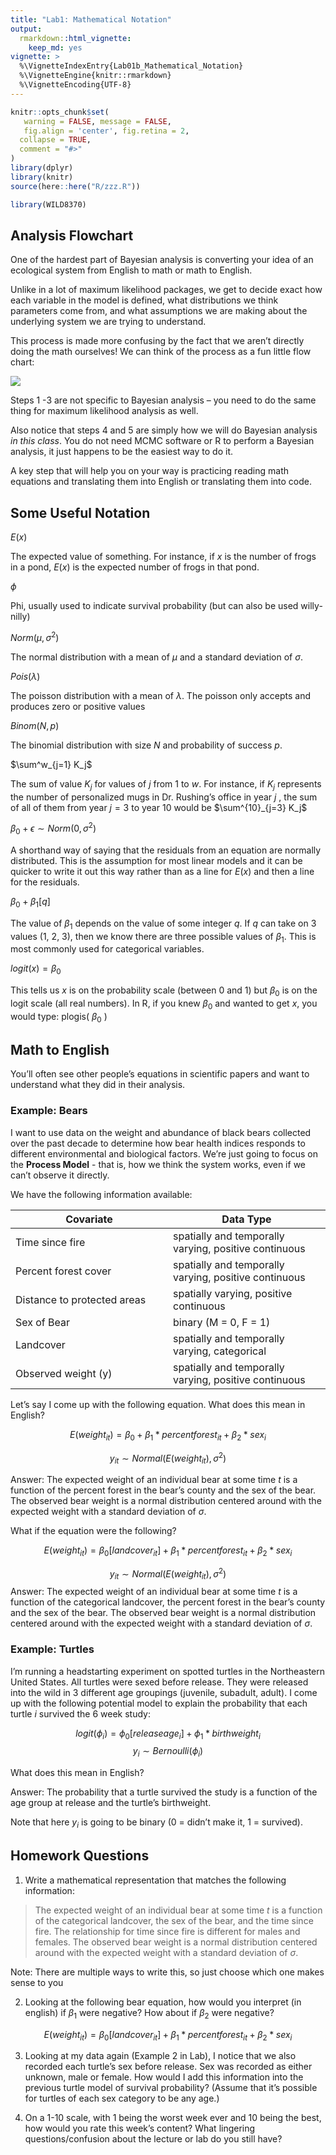 ```yaml
---
title: "Lab1: Mathematical Notation"
output: 
  rmarkdown::html_vignette:
    keep_md: yes
vignette: >
  %\VignetteIndexEntry{Lab01b_Mathematical_Notation}
  %\VignetteEngine{knitr::rmarkdown}
  %\VignetteEncoding{UTF-8}
---
```


```r
knitr::opts_chunk$set(
   warning = FALSE, message = FALSE,
   fig.align = 'center', fig.retina = 2,
  collapse = TRUE,
  comment = "#>"
)
library(dplyr)
library(knitr)
source(here::here("R/zzz.R"))
```

```r
library(WILD8370)
```

## Analysis Flowchart

One of the hardest part of Bayesian analysis is converting your idea of an ecological system from English to math or math to English.

Unlike in a lot of maximum likelihood packages, we get to decide exact how each variable in the model is defined, what distributions we think parameters come from, and what assumptions we are making about the underlying system we are trying to understand.

This process is made more confusing by the fact that we aren't directly doing the math ourselves! We can think of the process as a fun little flow chart:

![](Bayes_Flow.png)

Steps 1 -3 are not specific to Bayesian analysis – you need to do the same thing for maximum likelihood analysis as well.

Also notice that steps 4 and 5 are simply how we will do Bayesian analysis *in this class*. You do not need MCMC software or R to perform a Bayesian analysis, it just happens to be the easiest way to do it.

A key step that will help you on your way is practicing reading math equations and translating them into English or translating them into code.

## Some Useful Notation

$E(x)$

The expected value of something. For instance, if $x$ is the number of frogs in a pond, $E(x)$ is the expected number of frogs in that pond.

$\phi$

Phi, usually used to indicate survival probability (but can also be used willy-nilly)

$Norm( \mu, \sigma^2)$

The normal distribution with a mean of $\mu$ and a standard deviation of $\sigma$.

$Pois(\lambda)$

The poisson distribution with a mean of $\lambda$. The poisson only accepts and produces zero or positive values

$Binom(N, p)$

The binomial distribution with size $N$ and probability of success $p$.

$\sum^w_{j=1} K_j$

The sum of value $K_j$ for values of $j$ from 1 to $w$. For instance, if $K_j$ represents the number of personalized mugs in Dr. Rushing's office in year $j$ , the sum of all of them from year $j = 3$ to year 10 would be $\sum^{10}_{j=3} K_j$

$\beta_0 + \epsilon \sim Norm(0, \sigma^2)$

A shorthand way of saying that the residuals from an equation are normally distributed. This is the assumption for most linear models and it can be quicker to write it out this way rather than as a line for $E(x)$ and then a line for the residuals.

$\beta_0 + \beta_1[q]$

The value of $\beta_1$ depends on the value of some integer $q$. If $q$ can take on 3 values (1, 2, 3), then we know there are three possible values of $\beta_1$. This is most commonly used for categorical variables.

$logit(x) = \beta_0$

This tells us $x$ is on the probability scale (between 0 and 1) but $\beta_0$ is on the logit scale (all real numbers). In R, if you knew $\beta_0$ and wanted to get $x$, you would type: plogis( $\beta_0$ )

## Math to English

You'll often see other people's equations in scientific papers and want to understand what they did in their analysis.

### Example: Bears

I want to use data on the weight and abundance of black bears collected over the past decade to determine how bear health indices responds to different environmental and biological factors. We're just going to focus on the **Process Model** - that is, how we think the system works, even if we can't observe it directly.

We have the following information available:

| Covariate                   | Data Type                                             |
|------------------------------------|------------------------------------|
| Time since fire             | spatially and temporally varying, positive continuous |
| Percent forest cover        | spatially and temporally varying, positive continuous |
| Distance to protected areas | spatially varying, positive continuous                |
| Sex of Bear                 | binary (M = 0, F = 1)                                 |
| Landcover                   | spatially and temporally varying, categorical         |
| Observed weight (y)         | spatially and temporally varying, positive continuous |

Let's say I come up with the following equation. What does this mean in English?

$$E(weight_{it}) = \beta_0 + \beta_1*percentforest_{it} + \beta_2 * sex_i $$

$$y_{it} \sim Normal(E(weight_{it}), \sigma^2)$$

Answer: The expected weight of an individual bear at some time $t$ is a function of the percent forest in the bear's county and the sex of the bear. The observed bear weight is a normal distribution centered around with the expected weight with a standard deviation of $\sigma$.

What if the equation were the following?

$$E(weight_{it}) = \beta_0[landcover_{it}] + \beta_1*percentforest_{it} + \beta_2 * sex_i $$

$$y_{it} \sim Normal(E(weight_{it}), \sigma^2)$$ Answer: The expected weight of an individual bear at some time $t$ is a function of the categorical landcover, the percent forest in the bear's county and the sex of the bear. The observed bear weight is a normal distribution centered around with the expected weight with a standard deviation of $\sigma$.

### Example: Turtles

I'm running a headstarting experiment on spotted turtles in the Northeastern United States. All turtles were sexed before release. They were released into the wild in 3 different age groupings (juvenile, subadult, adult). I come up with the following potential model to explain the probability that each turtle $i$ survived the 6 week study:

$$logit(\phi_{i}) = \phi_0[releaseage_i] + \phi_1*birthweight_i$$ $$y_i \sim Bernoulli(\phi_i)$$

What does this mean in English?

Answer: The probability that a turtle survived the study is a function of the age group at release and the turtle's birthweight.

Note that here $y_i$ is going to be binary (0 = didn't make it, 1 = survived).

## Homework Questions

1.  Write a mathematical representation that matches the following information:

> The expected weight of an individual bear at some time $t$ is a function of the categorical landcover, the sex of the bear, and the time since fire. The relationship for time since fire is different for males and females. The observed bear weight is a normal distribution centered around with the expected weight with a standard deviation of $\sigma$.

Note: There are multiple ways to write this, so just choose which one makes sense to you

2.  Looking at the following bear equation, how would you interpret (in english) if $\beta_1$ were negative? How about if $\beta_2$ were negative?

$$E(weight_{it}) = \beta_0[landcover_{it}] + \beta_1*percentforest_{it} + \beta_2 * sex_i $$

3.  Looking at my data again (Example 2 in Lab), I notice that we also recorded each turtle's sex before release. Sex was recorded as either unknown, male or female. How would I add this information into the previous turtle model of survival probability? (Assume that it's possible for turtles of each sex category to be any age.)

4.  On a 1-10 scale, with 1 being the worst week ever and 10 being the best, how would you rate this week's content? What lingering questions/confusion about the lecture or lab do you still have?
